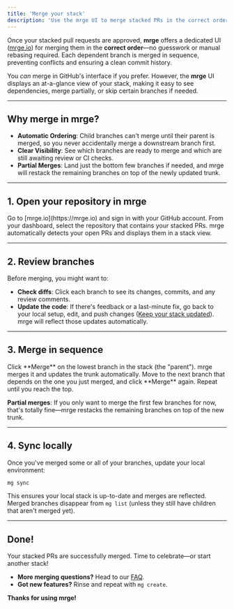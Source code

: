 ```yaml
---
title: 'Merge your stack'
description: 'Use the mrge UI to merge stacked PRs in the correct order.'
---
```


Once your stacked pull requests are approved, **mrge** offers a dedicated UI ([mrge.io](https://mrge.io)) for merging them in the **correct order**—no guesswork or manual rebasing required. Each dependent branch is merged in sequence, preventing conflicts and ensuring a clean commit history.

<Note>

You _can_ merge in GitHub's interface if you prefer. However, the **mrge** UI displays an at-a-glance view of your stack, making it easy to see dependencies, merge partially, or skip certain branches if needed.

</Note>

---

## Why merge in mrge?

- **Automatic Ordering**: Child branches can't merge until their parent is merged, so you never accidentally merge a downstream branch first.
- **Clear Visibility**: See which branches are ready to merge and which are still awaiting review or CI checks.
- **Partial Merges**: Land just the bottom few branches if needed, and mrge will restack the remaining branches on top of the newly updated trunk.

---

## 1. Open your repository in mrge

<Steps>
  <Step title="Sign in">
    Go to [mrge.io](https://mrge.io) and sign in with your GitHub account.
  </Step>
  <Step title="Locate your repo">
    From your dashboard, select the repository that contains your stacked PRs.
  </Step>
  <Step title="Choose your stack">
    mrge automatically detects your open PRs and displays them in a stack view.
  </Step>
</Steps>

---

## 2. Review branches

Before merging, you might want to:

- **Check diffs**: Click each branch to see its changes, commits, and any review comments.
- **Update the code**: If there's feedback or a last-minute fix, go back to your local setup, edit, and push changes ([Keep your stack updated](/docs/how-to-guides/keep-your-stack-updated)). mrge will reflect those updates automatically.

---

## 3. Merge in sequence

<Steps>
  <Step title="Merge the bottom branch">
    Click **Merge** on the lowest branch in the stack (the "parent"). mrge
    merges it and updates the trunk automatically.
  </Step>
  <Step title="Continue up the stack">
    Move to the next branch that depends on the one you just merged, and click
    **Merge** again. Repeat until you reach the top.
  </Step>
</Steps>

<Info>

**Partial merges**: If you only want to merge the first few branches for now, that's totally fine—mrge restacks the remaining branches on top of the new trunk.

</Info>

---

## 4. Sync locally

Once you've merged some or all of your branches, update your local environment:

```bash
mg sync
```

This ensures your local stack is up-to-date and merges are reflected. Merged branches disappear from `mg list` (unless they still have children that aren't merged yet).

---

## Done!

Your stacked PRs are successfully merged. Time to celebrate—or start another stack!

- **More merging questions?** Head to our [FAQ](/docs/faq-and-troubleshooting).
- **Got new features?** Rinse and repeat with `mg create`.

**Thanks for using mrge!**
